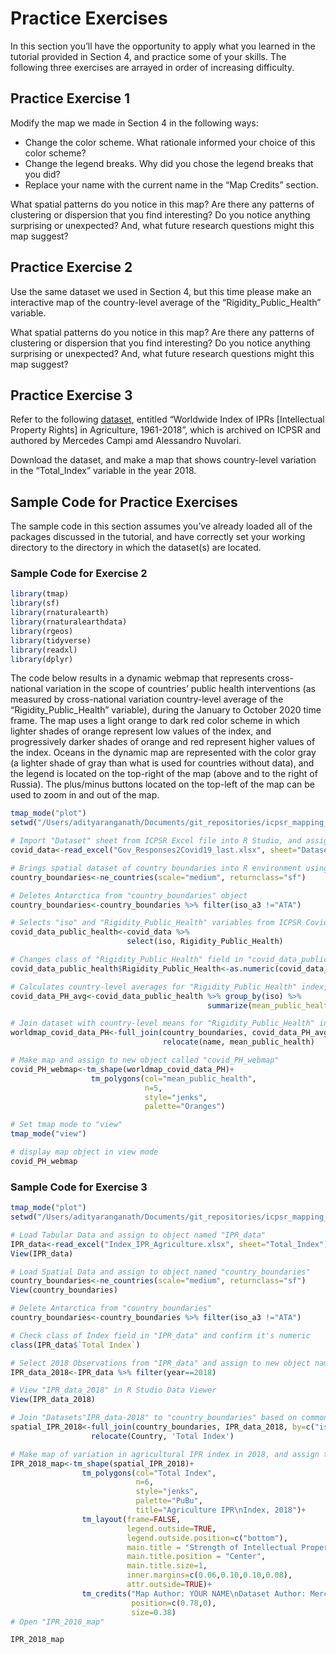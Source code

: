 # Practice Exercises

In this section you'll have the opportunity to apply what you learned in the tutorial provided in Section 4, and practice some of your skills. The following three exercises are arrayed in order of increasing difficulty. 

## Practice Exercise 1

Modify the map we made in Section 4 in the following ways:

* Change the color scheme. What rationale informed your choice of this color scheme? 
* Change the legend breaks. Why did you chose the legend breaks that you did? 
* Replace your name with the current name in the "Map Credits" section. 

What spatial patterns do you notice in this map? Are there any patterns of clustering or dispersion that you find interesting? Do you notice anything surprising or unexpected? And, what future research questions might this map suggest? 

## Practice Exercise 2

Use the same dataset we used in Section 4, but this time please make an interactive map of the country-level average of the "Rigidity_Public_Health" variable. 

What spatial patterns do you notice in this map? Are there any patterns of clustering or dispersion that you find interesting? Do you notice anything surprising or unexpected? And, what future research questions might this map suggest? 

## Practice Exercise 3

Refer to the following [dataset](https://www.openicpsr.org/openicpsr/project/121001/version/V1/view?path=/openicpsr/121001/fcr:versions/V1/Index_IPR_Agriculture.xlsx&type=file), entitled "Worldwide Index of IPRs [Intellectual Property Rights] in Agriculture, 1961-2018", which is archived on ICPSR and authored by Mercedes Campi amd Alessandro Nuvolari.

Download the dataset, and make a map that shows country-level variation in the "Total_Index" variable in the year 2018. 

## Sample Code for Practice Exercises

The sample code in this section assumes you've already loaded all of the packages discussed in the tutorial, and have correctly set your working directory to the directory in which the dataset(s) are located. 

### Sample Code for Exercise 2

```r
library(tmap)
library(sf)
library(rnaturalearth)
library(rnaturalearthdata)
library(rgeos)
library(tidyverse)
library(readxl)
library(dplyr)
```

The code below results in a dynamic webmap that represents cross-national variation in the scope of countries' public health interventions (as measured by cross-national variation country-level average of the "Rigidity_Public_Health" variable), during the January to October 2020 time frame. The map uses a light orange to dark red color scheme in which lighter shades of orange represent low values of the index, and progressively darker shades of orange and red represent higher values of the index. Oceans in the dynamic map are represented with the color gray (a lighter shade of gray than what is used for countries without data), and the legend is located on the top-right of the map (above and to the right of Russia). The plus/minus buttons located on the top-left of the map can be used to zoom in and out of the map. 

```r
tmap_mode("plot")
setwd("/Users/adityaranganath/Documents/git_repositories/icpsr_mapping_manual/tutorial_data")

# Import "Dataset" sheet from ICPSR Excel file into R Studio, and assign the dataset to an object called "covid_data"
covid_data<-read_excel("Gov_Responses2Covid19_last.xlsx", sheet="Dataset")

# Brings spatial dataset of country boundaries into R environment using the rnaturalearth package and assigns it to object named "country_boundaries"
country_boundaries<-ne_countries(scale="medium", returnclass="sf")

# Deletes Antarctica from "country_boundaries" object
country_boundaries<-country_boundaries %>% filter(iso_a3 !="ATA")

# Selects "iso" and "Rigidity_Public_Health" variables from ICPSR Covid Dataset, and assigns this dataset to new object named "covid_data_public_health" 
covid_data_public_health<-covid_data %>% 
                          select(iso, Rigidity_Public_Health) 

# Changes class of "Rigidity_Public_Health" field in "covid_data_public_health" from character to numeric
covid_data_public_health$Rigidity_Public_Health<-as.numeric(covid_data_public_health$Rigidity_Public_Health)

# Calculates country-level averages for "Rigidity_Public_Health" index, and then assigns this dataset of country-level averages to a new object called "covid_data_PH_avg". 
covid_data_PH_avg<-covid_data_public_health %>% group_by(iso) %>% 
                                            summarize(mean_public_health=mean(Rigidity_Public_Health, na.rm=TRUE))

# Join dataset with country-level means for "Rigidity_Public_Health" index ("covid_data_PH_avg" ) to spatial dataset of world boundaries ("country_boundaries"), based on common 3-Digit ISO Codes; then relocate "name" and "mean_economic" fields to the beginning of the dataset so that they're displayed on the map
worldmap_covid_data_PH<-full_join(country_boundaries, covid_data_PH_avg, by=c("iso_a3"="iso")) %>% 
                                  relocate(name, mean_public_health)

# Make map and assign to new object called "covid_PH_webmap"
covid_PH_webmap<-tm_shape(worldmap_covid_data_PH)+
                  tm_polygons(col="mean_public_health", 
                              n=5, 
                              style="jenks", 
                              palette="Oranges")

# Set tmap mode to "view"
tmap_mode("view")

# display map object in view mode
covid_PH_webmap
```

### Sample Code for Exercise 3

```r
tmap_mode("plot")
setwd("/Users/adityaranganath/Documents/git_repositories/icpsr_mapping_manual/tutorial_data")

# Load Tabular Data and assign to object named "IPR_data" 
IPR_data<-read_excel("Index_IPR_Agriculture.xlsx", sheet="Total_Index")
View(IPR_data)

# Load Spatial Data and assign to object named "country_boundaries" 
country_boundaries<-ne_countries(scale="medium", returnclass="sf")
View(country_boundaries)

# Delete Antarctica from "country_boundaries" 
country_boundaries<-country_boundaries %>% filter(iso_a3 !="ATA")

# Check class of Index field in "IPR_data" and confirm it's numeric
class(IPR_data$`Total Index`)

# Select 2018 Observations from "IPR_data" and assign to new object named "IPR_data_2018"
IPR_data_2018<-IPR_data %>% filter(year==2018)

# View "IPR_data_2018" in R Studio Data Viewer
View(IPR_data_2018) 

# Join "Datasets"IPR_data-2018" to "country_boundaries" based on common ISO codes, and then assign the product of the join to a new object named "spatial_IPR_2018."
spatial_IPR_2018<-full_join(country_boundaries, IPR_data_2018, by=c("iso_a3"="Country_code")) %>% 
                  relocate(Country, 'Total Index')

# Make map of variation in agricultural IPR index in 2018, and assign to new object named "IPR_2018_map"
IPR_2018_map<-tm_shape(spatial_IPR_2018)+
                tm_polygons(col="Total Index",
                            n=6, 
                            style="jenks", 
                            palette="PuBu",
                            title="Agriculture IPR\nIndex, 2018")+
                tm_layout(frame=FALSE,
                          legend.outside=TRUE,
                          legend.outside.position=c("bottom"),
                          main.title = "Strength of Intellectual Property Protection in Agriculture, 2018",
                          main.title.position = "Center",
                          main.title.size=1,
                          inner.margins=c(0.06,0.10,0.10,0.08),
                          attr.outside=TRUE)+
                tm_credits("Map Author: YOUR NAME\nDataset Author: Mercedes Campi\nCRS:WGS84\nSource:ICPSR",
                           position=c(0.78,0),
                           size=0.38)
# Open "IPR_2018_map" 

IPR_2018_map

```



